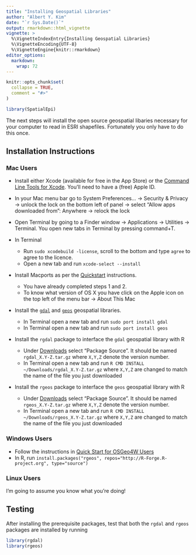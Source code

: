 ```yaml
---
title: "Installing Geospatial Libraries"
author: "Albert Y. Kim"
date: "`r Sys.Date()`"
output: rmarkdown::html_vignette
vignette: >
  %\VignetteIndexEntry{Installing Geospatial Libraries}
  %\VignetteEncoding{UTF-8}
  %\VignetteEngine{knitr::rmarkdown}
editor_options: 
  markdown: 
    wrap: 72
---
```


```r
knitr::opts_chunk$set(
  collapse = TRUE,
  comment = "#>"
)
```

```r
library(SpatialEpi)
```

The next steps will install the open source geospatial libaries
necessary for your computer to read in ESRI shapefiles. Fortunately you
only have to do this once.

## Installation Instructions

### Mac Users

-   Install either Xcode (available for free in the App Store) or the
    [Command Line Tools for
    Xcode](https://developer.apple.com/downloads/). You'll need to have
    a (free) Apple ID.

-   In your Mac menu bar go to System Preferences... -\> Security &
    Privacy -\> unlock the lock on the bottom left of panel -\> select
    "Allow apps downloaded from": Anywhere -\> relock the lock

-   Open Terminal by going to a Finder window -\> Applications -\>
    Utilities -\> Terminal. You open new tabs in Terminal by pressing
    command+T.

-   In Terminal

    -   Run `sudo xcodebuild -license`, scroll to the bottom and type
        `agree` to agree to the licence.
    -   Open a new tab and run `xcode-select --install`

-   Install Macports as per the
    [Quickstart](http://www.macports.org/install.php) instructions.

    -   You have already completed steps 1 and 2.
    -   To know what version of OS X you have click on the Apple icon on
        the top left of the menu bar -\> About This Mac

-   Install the [`gdal`](http://www.gdal.org/) and
    [`geos`](http://trac.osgeo.org/geos/) geospatial libraries.

    -   In Terminal open a new tab and run `sudo port install gdal`
    -   In Terminal open a new tab and run `sudo port install geos`

-   Install the `rgdal` package to interface the `gdal` geospatial
    library with R

    -   Under
        [Downloads](https://cran.r-project.org/web/packages/rgdal/index.html)
        select "Package Source". It should be named `rgdal_X.Y-Z.tar.gz`
        where `X,Y,Z` denote the version number.
    -   In Terminal open a new tab and run
        `R CMD INSTALL   ~/Downloads/rgdal_X.Y-Z.tar.gz` where `X,Y,Z`
        are changed to match the name of the file you just downloaded

-   Install the `rgeos` package to interface the `geos` geospatial
    library with R

    -   Under
        [Downloads](https://cran.r-project.org/web/packages/rgeos/index.html)
        select "Package Source". It should be named `rgeos_X.Y-Z.tar.gz`
        where `X,Y,Z` denote the version number.
    -   In Terminal open a new tab and run
        `R CMD INSTALL   ~/Downloads/rgeos_X.Y-Z.tar.gz` where `X,Y,Z`
        are changed to match the name of the file you just downloaded

### Windows Users

-   Follow the instructions in [Quick Start for OSGeo4W
    Users](http://trac.osgeo.org/osgeo4w/)
-   In R, run
    `install.packages("rgeos", repos="http://R-Forge.R-project.org", type="source")`

### Linux Users

I'm going to assume you know what you're doing!

## Testing

After installing the prerequisite packages, test that both the `rgdal`
and `rgeos` packages are installed by running

```r
library(rgdal)
library(rgeos)
```
